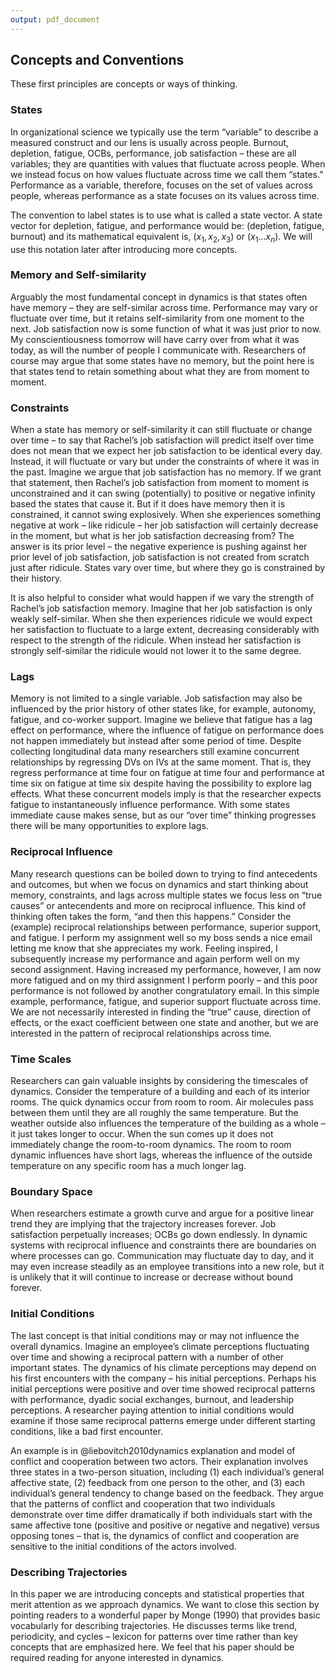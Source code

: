 ```yaml
---
output: pdf_document
---
```


## Concepts and Conventions

These first principles are concepts or ways of thinking.

### States

In organizational science we typically use the term "variable" to describe a measured construct and our lens is usually across people. Burnout, depletion, fatigue, OCBs, performance, job satisfaction -- these are all variables; they are quantities with values that fluctuate across people. When we instead focus on how values fluctuate across time we call them "states." Performance as a variable, therefore, focuses on the set of values across people, whereas performance as a state focuses on its values across time. 

The convention to label states is to use what is called a state vector. A state vector for depletion, fatigue, and performance would be: (depletion, fatigue, burnout) and its mathematical equivalent is, $(x_1, x_2, x_3)$ or $(x_1 ...x_n)$. We will use this notation later after introducing more concepts.

### Memory and Self-similarity

Arguably the most fundamental concept in dynamics is that states often have memory -- they are self-similar across time. Performance may vary or fluctuate over time, but it retains self-similarity from one moment to the next. Job satisfaction now is some function of what it was just prior to now. My conscientiousness tomorrow will have carry over from what it was today, as will the number of people I communicate with. Researchers of course may argue that some states have no memory, but the point here is that states tend to retain something about what they are from moment to moment. 

### Constraints

When a state has memory or self-similarity it can still fluctuate or change over time -- to say that Rachel's job satisfaction will predict itself over time does not mean that we expect her job satisfaction to be identical every day. Instead, it will fluctuate or vary but under the constraints of where it was in the past. Imagine we argue that job satisfaction has no memory. If we grant that statement, then Rachel's job satisfaction from moment to moment is unconstrained and it can swing (potentially) to positive or negative infinity based the states that cause it. But if it does have memory then it is constrained, it cannot swing explosively. When she experiences something negative at work -- like ridicule -- her job satisfaction will certainly decrease in the moment, but what is her job satisfaction decreasing from? The answer is its prior level -- the negative experience is pushing against her prior level of job satisfaction, job satisfaction is not created from scratch just after ridicule. States vary over time, but where they go is constrained by their history.

It is also helpful to consider what would happen if we vary the strength of Rachel's job satisfaction memory. Imagine that her job satisfaction is only weakly self-similar. When she then experiences ridicule we would expect her satisfaction to fluctuate to a large extent, decreasing considerably with respect to the strength of the ridicule. When instead her satisfaction is strongly self-similar the ridicule would not lower it to the same degree.

### Lags

Memory is not limited to a single variable. Job satisfaction may also be influenced by the prior history of other states like, for example, autonomy, fatigue, and co-worker support. Imagine we believe that fatigue has a lag effect on performance, where the influence of fatigue on performance does not happen immediately but instead after some period of time. Despite collecting longitudinal data many researchers still examine concurrent relationships by regressing DVs on IVs at the same moment. That is, they regress performance at time four on fatigue at time four and performance at time six on fatigue at time six despite having the possibility to explore lag effects. What these concurrent models imply is that the researcher expects fatigue to instantaneously influence performance. With some states immediate cause makes sense, but as our "over time" thinking progresses there will be many opportunities to explore lags. 

### Reciprocal Influence

Many research questions can be boiled down to trying to find antecedents and outcomes, but when we focus on dynamics and start thinking about memory, constraints, and lags across multiple states we focus less on "true causes" or antecendents and more on reciprocal influence. This kind of thinking often takes the form, "and then this happens." Consider the (example) reciprocal relationships between performance, superior support, and fatigue. I perform my assignment well so my boss sends a nice email letting me know that she appreciates my work. Feeling inspired, I subsequently increase my performance and again perform well on my second assignment. Having increased my performance, however, I am now more fatigued and on my third assignment I perform poorly -- and this poor performance is not followed by another congratulatory email. In this simple example, performance, fatigue, and superior support fluctuate across time. We are not necessarily interested in finding the "true" cause, direction of effects, or the exact coefficient between one state and another, but we are interested in the pattern of reciprocal relationships across time. 

### Time Scales

Researchers can gain valuable insights by considering the timescales of dynamics. Consider the temperature of a building and each of its interior rooms. The quick dynamics occur from room to room. Air molecules pass between them until they are all roughly the same temperature. But the weather outside also influences the temperature of the building as a whole -- it just takes longer to occur. When the sun comes up it does not immediately change the room-to-room dynamics. The room to room dynamic influences have short lags, whereas the influence of the outside temperature on any specific room has a much longer lag.

### Boundary Space

When researchers estimate a growth curve and argue for a positive linear trend they are implying that the trajectory increases forever. Job satisfaction perpetually increases; OCBs go down endlessly. In dynamic systems with reciprocal influence and constraints there are boundaries on where processes can go. Communication may fluctuate day to day, and it may even increase steadily as an employee transitions into a new role, but it is unlikely that it will continue to increase or decrease without bound forever. 

### Initial Conditions

The last concept is that initial conditions may or may not influence the overall dynamics. Imagine an employee's climate perceptions fluctuating over time and showing a reciprocal pattern with a number of other important states. The dynamics of his climate perceptions may depend on his first encounters with the company -- his initial perceptions. Perhaps his initial perceptions were positive and over time showed reciprocal patterns with performance, dyadic social exchanges, burnout, and leadership perceptions. A researcher paying attention to initial conditions would examine if those same reciprocal patterns emerge under different starting conditions, like a bad first encounter.

An example is in @liebovitch2010dynamics explanation and model of conflict and cooperation between two actors. Their explanation involves three states in a two-person situation, including (1) each individual's general affective state, (2) feedback from one person to the other, and (3) each individual's general tendency to change based on the feedback. They argue that the patterns of conflict and cooperation that two individuals demonstrate over time differ dramatically if both individuals start with the same affective tone (positive and positive or negative and negative) versus opposing tones -- that is, the dynamics of conflict and cooperation are sensitive to the initial conditions of the actors involved. 

### Describing Trajectories

In this paper we are introducing concepts and statistical properties that merit attention as we approach dynamics. We want to close this section by pointing readers to a wonderful paper by Monge (1990) that provides basic vocabularly for describing trajectories. He discusses terms like trend, periodicity, and cycles -- lexicon for patterns over time rather than key concepts that are emphasized here. We feel that his paper should be required reading for anyone interested in dynamics. 

